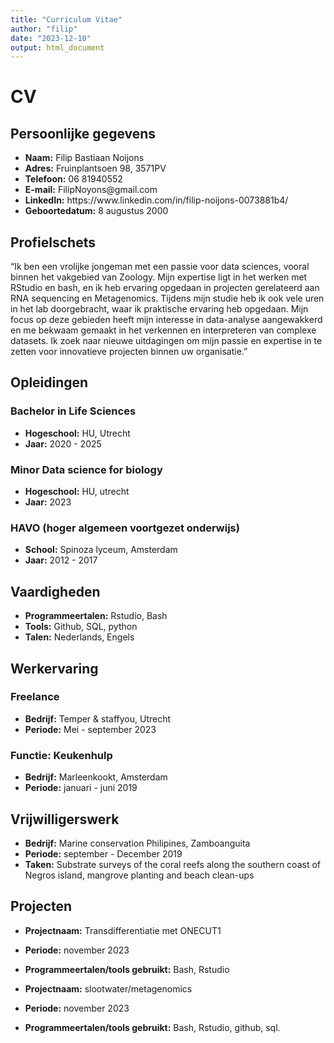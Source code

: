 ```yaml
---
title: "Curriculum Vitae"
author: "filip"
date: "2023-12-10"
output: html_document
---
```


# CV

## Persoonlijke gegevens

- **Naam:** Filip Bastiaan Noijons
- **Adres:** Fruinplantsoen 98, 3571PV
- **Telefoon:** 06 81940552
- **E-mail:** FilipNoyons@gmail.com
- **LinkedIn:** https://www.linkedin.com/in/filip-noijons-0073881b4/
- **Geboortedatum:** 8 augustus 2000

## Profielschets

"Ik ben een vrolijke jongeman met een passie voor data sciences, vooral binnen het vakgebied van Zoology. Mijn expertise ligt in het werken met RStudio en bash, en ik heb ervaring opgedaan in projecten gerelateerd aan RNA sequencing en Metagenomics. Tijdens mijn studie heb ik ook vele uren in het lab doorgebracht, waar ik praktische ervaring heb opgedaan. Mijn focus op deze gebieden heeft mijn interesse in data-analyse aangewakkerd en me bekwaam gemaakt in het verkennen en interpreteren van complexe datasets. Ik zoek naar nieuwe uitdagingen om mijn passie en expertise in te zetten voor innovatieve projecten binnen uw organisatie."

## Opleidingen

### Bachelor in Life Sciences
- **Hogeschool:** HU, Utrecht
- **Jaar:** 2020 - 2025

### Minor Data science for biology
- **Hogeschool:** HU, utrecht 
- **Jaar:** 2023

### HAVO (hoger algemeen voortgezet onderwijs)
- **School:** Spinoza lyceum, Amsterdam
- **Jaar:** 2012 - 2017

## Vaardigheden

- **Programmeertalen:** Rstudio, Bash
- **Tools:** Github, SQL, python
- **Talen:** Nederlands, Engels


## Werkervaring

### Freelance
- **Bedrijf:** Temper & staffyou, Utrecht
- **Periode:** Mei - september 2023
  

### Functie: Keukenhulp
- **Bedrijf:** Marleenkookt, Amsterdam
- **Periode:** januari - juni 2019
  
## Vrijwilligerswerk
- **Bedrijf:** Marine conservation Philipines, Zamboanguita
- **Periode:** september - December 2019 
- **Taken:** Substrate surveys of the coral reefs along the southern coast of Negros island, mangrove planting and beach clean-ups 


## Projecten

- **Projectnaam:**  Transdifferentiatie met ONECUT1
- **Periode:** november 2023
- **Programmeertalen/tools gebruikt:** Bash, Rstudio


- **Projectnaam:**  slootwater/metagenomics
- **Periode:** november 2023
- **Programmeertalen/tools gebruikt:** Bash, Rstudio, github, sql.





